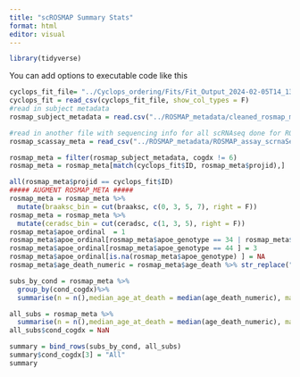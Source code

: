 ```yaml
---
title: "scROSMAP Summary Stats"
format: html
editor: visual
---
```


```r
library(tidyverse)
```

You can add options to executable code like this

```r
cyclops_fit_file= "../Cyclops_ordering/Fits/Fit_Output_2024-02-05T14_13_00.csv"
cyclops_fit = read_csv(cyclops_fit_file, show_col_types = F)
#read in subject metadata
rosmap_subject_metadata = read.csv("../ROSMAP_metadata/cleaned_rosmap_meta_cogdxConds.csv")

#read in another file with sequencing info for all scRNAseq done for ROSMAP
rosmap_scassay_meta = read_csv("../ROSMAP_metadata/ROSMAP_assay_scrnaSeq_metadata.csv")

rosmap_meta = filter(rosmap_subject_metadata, cogdx != 6)
rosmap_meta = rosmap_meta[match(cyclops_fit$ID, rosmap_meta$projid),]

all(rosmap_meta$projid == cyclops_fit$ID)
##### AUGMENT ROSMAP_META #####
rosmap_meta = rosmap_meta %>%
  mutate(braaksc_bin = cut(braaksc, c(0, 3, 5, 7), right = F))
rosmap_meta = rosmap_meta %>%
  mutate(ceradsc_bin = cut(ceradsc, c(1, 3, 5), right = F))
rosmap_meta$apoe_ordinal  = 1
rosmap_meta$apoe_ordinal[rosmap_meta$apoe_genotype == 34 | rosmap_meta$apoe_genotype == 24] = 2
rosmap_meta$apoe_ordinal[rosmap_meta$apoe_genotype == 44 ] = 3
rosmap_meta$apoe_ordinal[is.na(rosmap_meta$apoe_genotype) ] = NA
rosmap_meta$age_death_numeric = rosmap_meta$age_death %>% str_replace("\\+", "") %>% as.numeric

```

```r
subs_by_cond = rosmap_meta %>%
  group_by(cond_cogdx)%>%
  summarise(n = n(),median_age_at_death = median(age_death_numeric), mad_age_death = mad(age_death_numeric), mean_age_death_numeric = mean(age_death_numeric, na.rm = T), std_age_death_numeric = sd(age_death_numeric, na.rm = T),median_pmi = median(pmi, na.rm = T), mad_pmi = mad(pmi, na.rm = T), mean_pmi = mean(pmi, na.rm = T), sd_pmi = sd(pmi, na.rm = T), prop_male = sum(msex) / n, prop_ROS = sum(Study == "ROS")/ n, median_braaksc = median(braaksc))

```

```r
all_subs = rosmap_meta %>%
  summarise(n = n(),median_age_at_death = median(age_death_numeric), mad_age_death = mad(age_death_numeric), mean_age_death_numeric = mean(age_death_numeric, na.rm = T), std_age_death_numeric = sd(age_death_numeric, na.rm = T),median_pmi = median(pmi, na.rm = T), mad_pmi = mad(pmi, na.rm = T), mean_pmi = mean(pmi, na.rm = T), sd_pmi = sd(pmi, na.rm = T), prop_male = sum(msex) / n, prop_ROS = sum(Study == "ROS")/ n, median_braaksc = median(braaksc))
all_subs$cond_cogdx = NaN
```

```r
summary = bind_rows(subs_by_cond, all_subs)
summary$cond_cogdx[3] = "All"
summary
```
